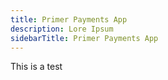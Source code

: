 ---
title: Primer Payments App
description: Lore Ipsum
sidebarTitle: Primer Payments App
---

This is a test